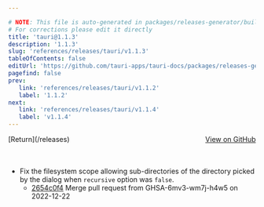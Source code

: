 ```yaml
---

# NOTE: This file is auto-generated in packages/releases-generator/build.ts
# For corrections please edit it directly
title: 'tauri@1.1.3'
description: '1.1.3'
slug: 'references/releases/tauri/v1.1.3'
tableOfContents: false
editUrl: 'https://github.com/tauri-apps/tauri-docs/packages/releases-generator/build.ts'
pagefind: false
prev:
   link: 'references/releases/tauri/v1.1.2'
   label: '1.1.2'
next:
   link: 'references/releases/tauri/v1.1.4'
   label: 'v1.1.4'
---
```


<div style="margin-bottom:3rem; display: flex; justify-content: space-between; align-items: center"><span>[Return](/releases)</span><span><a href="https://github.com/tauri-apps/tauri/releases/tag/tauri-v1.1.3">View on GitHub</a></span></div>

- Fix the filesystem scope allowing sub-directories of the directory picked by the dialog when `recursive` option was `false`.
  - [2654c0f4](https://www.github.com/tauri-apps/tauri/commit/2654c0f49da23434d36447d0908fa24e61ff5e4e) Merge pull request from GHSA-6mv3-wm7j-h4w5 on 2022-12-22

